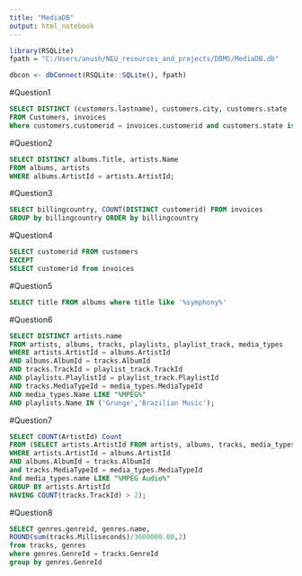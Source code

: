 ---
title: "MediaDB"
output: html_notebook
---

```{r}
library(RSQLite)
fpath = "C:/Users/anush/NEU_resources_and_projects/DBMS/MediaDB.db"

dbcon <- dbConnect(RSQLite::SQLite(), fpath)
```

#Question1
```{sql connection=dbcon}
SELECT DISTINCT (customers.lastname), customers.city, customers.state
FROM Customers, invoices
Where customers.customerid = invoices.customerid and customers.state is not NULL
```

#Question2
```{sql connection=dbcon}
SELECT DISTINCT albums.Title, artists.Name 
FROM albums, artists 
WHERE albums.ArtistId = artists.ArtistId;
```

#Question3
```{sql connection=dbcon}
SELECT billingcountry, COUNT(DISTINCT customerid) FROM invoices
GROUP by billingcountry ORDER by billingcountry
```

#Question4
```{sql connection=dbcon}
SELECT customerid FROM customers
EXCEPT
SELECT customerid from invoices
```

#Question5
```{sql connection=dbcon}
SELECT title FROM albums where title like '%symphony%'
```

#Question6
```{sql connection=dbcon}
SELECT DISTINCT artists.name 
FROM artists, albums, tracks, playlists, playlist_track, media_types 
WHERE artists.ArtistId = albums.ArtistId 
AND albums.AlbumId = tracks.AlbumId 
AND tracks.TrackId = playlist_track.TrackId 
AND playlists.PlaylistId = playlist_track.PlaylistId
AND tracks.MediaTypeId = media_types.MediaTypeId
AND media_types.Name LIKE "%MPEG%" 
AND playlists.Name IN ('Grunge','Brazilian Music');
```

#Question7
```{sql connection=dbcon}
SELECT COUNT(ArtistId) Count
FROM (SELECT artists.ArtistId FROM artists, albums, tracks, media_types
WHERE artists.ArtistId = albums.ArtistId
AND albums.AlbumId = tracks.AlbumId
and tracks.MediaTypeId = media_types.MediaTypeId
And media_types.name LIKE "%MPEG Audio%"
GROUP BY artists.ArtistId
HAVING COUNT(tracks.TrackId) > 2);
```

#Question8
```{sql connection=dbcon}
SELECT genres.genreid, genres.name,
ROUND(sum(tracks.Milliseconds)/3600000.00,2)
from tracks, genres
where genres.GenreId = tracks.GenreId
group by genres.GenreId
```


